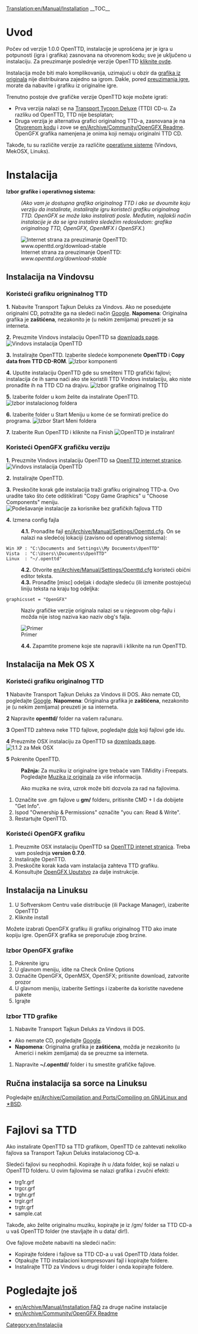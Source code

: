 [[Translation:en/Manual/Installation]]
{{sr/Manual/Sadržaj}}
__TOC__
=Uvod=
Počev od verzije 1.0.0 OpenTTD, instalacije je uprošćena jer je igra u potpunosti (igra i grafika) zasnovana na otvorenom kodu; sve je uključeno u instalaciju. Za preuzimanje poslednje verzije OpenTTD [http://www.openttd.org/download-stable kliknite ovde].

Instalacija može biti malo komplikovanija, uzimajući u obzir da [[en/Archive/Community/Base graphics|grafika iz originala]] nije distribuirana zajedno sa igrom. Dakle, pored [http://www.openttd.org/ preuzimanja igre], morate da nabavite i grafiku iz originalne igre.

Trenutno postoje dve grafičke verzije OpenTTD koje možete igrati:
* Prva verzija nalazi se na [http://en.wikipedia.org/wiki/Transport_Tycoon Transport Tycoon Deluxe] (TTD) CD-u. Za razliku od OpenTTD, TTD nije besplatan;
* Druga verzija je alternativa grafici originalnog TTD-a, zasnovana je na [http://en.wikipedia.org/wiki/Open_source Otvorenom kodu] i zove se [[en/Archive/Community/OpenGFX Readme]]. OpenGFX grafika namenjena je onima koji nemaju originalni TTD CD.

Takođe, tu su različite verzije za različite [[en/Archive/Compilation and Ports/Operating system|operativne sisteme]] (Vindovs, MekOSX, Linuks).

= Instalacija =
'''Izbor grafike i operativnog sistema:'''
:<p style="font-size: 90%">''(Ako vam je dostupna grafika originalnog TTD i ako se dvoumite koju verziju da instalirate,  instalirajte igru koristeći grafiku originalnog TTD. OpenGFX se može lako instalirati posle. Međutim, najlakši način instalacije je da se igra instalira sledežim redosledom: grafika originalnog TTD, OpenGFX, OpenMFX i OpenSFX.'')</p>

[[File:en/Manual/Installation 1a.png|frame|center|Internet strana za preuzimanje OpenTTD: ''www.openttd.org/download-stable'']]

== Instalacija na Vindovsu ==
===Koristeći grafiku origninalnog TTD===
'''1.''' Nabavite Transport Tajkun Deluks za Vindovs. Ako ne posedujete originalni CD, potražite ga na sledeći način [http://www.google.com/search?q=transport+tycoon+deluxe Google]. '''Napomena''': Originalna grafika je '''zaštićena''', nezakonito je (u nekim zemljama) preuzeti je sa interneta.

'''2.''' Preuzmite Vindovs instalaciju OpenTTD sa [http://www.openttd.org/download-stable downloads page].
[[File:en/Manual/Installation 1b.png|frame|center|Vindovs instalacija OpenTTD]]

'''3.''' Instalirajte OpenTTD. Izaberite sledeće komponenete '''OpenTTD''' i '''Copy data from TTD CD-ROM'''.
[[File:en/Manual/Installation 2.png|frame|center|Izbor komponenti]]

'''4.''' Uputite instalaciju OpenTTD gde su smešteni TTD grafički fajlovi; instalacija će ih sama naći ako ste koristili TTD Vindovs instalaciju, ako niste pronađite ih na TTD CD na drajvu.
[[File:en/Manual/Installation 3.png|frame|center|Izbor grafike originalnog TTD]]

'''5.''' Izaberite folder u kom želite da instalirate OpenTTD.
[[File:en/Manual/Installation 4.png|frame|center|Izbor instalacionog foldera]]

'''6.''' Izaberite folder u Start Meniju u kome će se formirati prečice do programa.
[[File:en/Manual/Installation 5.png|frame|center|Izbor Start Meni foldera]]

'''7.''' Izaberite Run OpenTTD i kliknite na Finish
[[File:en/Manual/Installation 6.png|frame|center|OpenTTD je instaliran!]]

===Koristeći OpenGFX grafičku verziju===
'''1.''' Preuzmite Vindovs instalaciju OpenTTD sa [http://www.openttd.org/ OpenTTD internet stranice].
[[File:en/Manual/Installation 1b.png|frame|center|Vindovs instalacija OpenTTD]]

'''2.''' Instalirajte OpenTTD.

'''3.''' Preskočite korak gde instalacija traži grafiku originalnog TTD-a. Ovo uradite tako što ćete odštiklirati "Copy Game Graphics" u "Choose Components" meniju.
[[File:en/Manual/Installation 2 gfx.png|frame|center|Podešavanje instalacije za korisnike bez grafičkih fajlova TTD]]

'''4.''' Izmena config fajla
:'''4.1.''' Pronađite fajl [[en/Archive/Manual/Settings/Openttd.cfg]]. On se nalazi na sledećoj lokaciji (zavisno od operativnog sistema):
 Win XP : "C:\Documents and Settings\<username>\My Documents\OpenTTD"
 Vista  : "C:\Users\<username>\Documents\OpenTTD"
 Linux  : "~/.openttd"
:'''4.2.''' Otvorite [[en/Archive/Manual/Settings/Openttd.cfg]] koristeći obični editor teksta.
:'''4.3.''' Pronađite [misc] odeljak i dodajte sledeću (ili izmenite postojeću) liniju teksta na kraju tog odeljka:
 graphicsset = "OpenGFX"
: Naziv grafičke verzije originala nalazi se u njegovom obg-fajlu i možda nije istog naziva kao naziv obg's fajla.
[[File:en/Manual/Installation 9 grx manual configuration cfg.png|frame|center|Primer]]
:'''4.4.''' Zapamtite promene koje ste napravili i kliknite na run OpenTTD.


== Instalacija na Mek OS X ==
{{en/Note| 1=Ne postoje zvanične binarne datoteke za Mek OS X za 1.0.x branch. Međutim, podrška je nastavljena za 1.1.x branch,tako da Vas  molimo da preuzmete poslednje '''zvanične''' testne binarne datoteke (trenutno 1.1.0 beta5) da budete sigurni da su preostale greške otklonjene}}
===Koristeći grafiku originalnog TTD===
'''1''' Nabavite Transport Tajkun Deluks za Vindovs ili DOS. Ako nemate CD, pogledajte [http://www.google.com/search?q=transport+tycoon+deluxe Google]. '''Napomena''': Originalna grafika je '''zaštićena''', nezakonito je (u nekim zemljama) preuzeti je sa interneta.

'''2''' Napravite '''openttd/''' folder na vašem računaru.

'''3''' OpenTTD zahteva neke TTD fajlove, pogledajte [[#files-from-ttd|dole]] koji fajlovi gde idu.

'''4''' Preuzmite OSX instalaciju za OpenTTD sa [http://www.openttd.org/download-stable downloads page].
[[File:en/Manual/Installation 1b osx.png|frame|center|1.1.2 za Mek OSX]]

'''5''' Pokrenite OpenTTD.


:'''Pažnja:''' Za muziku iz originalne igre trebaće vam TiMidity i Freepats. Pogledajte [[en/Archive/Compilation and Ports/Compiling on GNU∕Linux and 🟉BSD#playing-the-soundtrack|Muzika iz originala]] za više informacija.


:Ako muzika ne svira, uzrok može biti dozvola za rad na fajlovima.
#Označite sve .gm fajlove u '''gm/''' folderu, pritisnite CMD + I da dobijete "Get Info".
#Ispod "Ownership & Permissions" označite "you can: Read & Write".
#Restartujte OpenTTD.

===Koristeći OpenGFX grafiku===
# Preuzmite OSX instalaciju OpenTTD sa [http://www.openttd.org/ OpenTTD intenet stranica]. Treba vam poslednja '''version 0.7.0'''.
# Instalirajte OpenTTD.
# Preskočite korak kada vam instalacija zahteva TTD grafiku.
# Konsultujte [[en/Archive/Community/OpenGFX Readme#manually-installing-opengfx|OpenGFX Uputstvo]] za dalje instrukcije.

== Instalacija na Linuksu ==

#U Softverskom Centru vaše distribucije (ili Package Manager), izaberite OpenTTD
#Kliknite install

Možete izabrati OpenGFX grafiku ili grafiku originalnog TTD ako imate kopiju igre.
OpenGFX grafika se preporučuje zbog brzine.

===Izbor OpenGFX grafike===
#Pokrenite igru
#U glavnom meniju, idite na Check Online Options
#Označite OpenGFX, OpenMSX, OpenSFX; pritisnite download, zatvorite prozor
#U glavnom meniju, izaberite Settings i izaberite da koristite navedene pakete
#Igrajte

===Izbor TTD grafike===
#Nabavite Transport Tajkun Deluks za Vindovs ili DOS.  
* Ako nemate CD, pogledajte [http://www.google.com/search?q=transport+tycoon+deluxe Google]. 
*'''Napomena''': Originalna grafika je '''zaštićena''', možda je nezakonito (u Americi i nekim zemljama) da se preuzme sa interneta.
#Napravite '''~/.openttd/''' folder i tu smestite grafičke fajlove.

== Ručna instalacija sa sorce na Linuksu ==
Pogledajte [[en/Archive/Compilation and Ports/Compiling on GNU∕Linux and 🟉BSD]].

= Fajlovi sa TTD=
Ako instalirate OpenTTD sa TTD grafikom, OpenTTD će zahtevati nekoliko fajlova sa Transport Tajkun Deluks instalacionog CD-a.

Sledeći fajlovi su neophodnii. Kopirajte ih u /data folder, koji se nalazi u OpenTTD folderu. U ovim fajlovima se nalazi grafika i zvučni efekti:
* trg1r.grf
* trgcr.grf
* trghr.grf
* trgir.grf
* trgtr.grf
* sample.cat


Takođe, ako želite originalnu muziku, kopirajte je iz /gm/ folder sa TTD CD-a u vaš OpenTTD folder (ne stavljajte ih u data/ dir!).


Ove fajlove možete nabaviti na sledeći način:
* Kopirajte foldere i fajlove sa TTD CD-a u vaš OpenTTD /data folder.
* Otpakujte TTD instalacioni kompresovani fajl i kopirajte foldere.
* Instalirajte TTD za Vindovs u drugi folder i onda kopirajte foldere.

= Pogledajte još=
* [[en/Archive/Manual/Installation FAQ]] za druge načine instalacije
* [[en/Archive/Community/OpenGFX Readme]]

[[Category:en/Instalacija]]